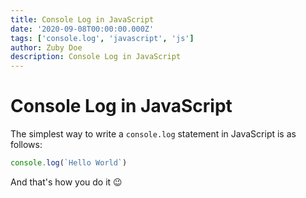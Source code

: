 ```yaml
---
title: Console Log in JavaScript
date: '2020-09-08T00:00:00.000Z'
tags: ['console.log', 'javascript', 'js']
author: Zuby Doe
description: Console Log in JavaScript
---
```


# Console Log in JavaScript

The simplest way to write a `console.log` statement in JavaScript is as follows:

```js
console.log(`Hello World`)
```

And that's how you do it 😉
